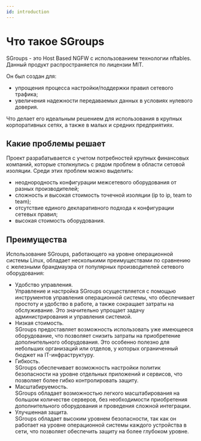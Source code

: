 ```yaml
---
id: introduction
---
```


# Что такое SGroups

SGroups - это Host Based NGFW с использованием технологии nftables.
Данный продукт распространяется по лицензии MIT.

Он был создан для:

- упрощения процесса настройки/поддержки правил сетевого трафика;
- увеличения надежности передаваемых данных в условиях нулевого доверия.

Что делает его идеальным решением для использования в крупных корпоративных сетях, а также в малых и средних предприятиях.

## Какие проблемы решает

<div className="paragraph">
  Проект разрабатывается с учетом потребностей крупных финансовых компаний, которые столкнулись с рядом проблем в
  области сетовой изоляции. Среди этих проблем можно выделить:
</div>

- неоднородность конфигурации межсетевого оборудования от разных производителей;
- сложность и высокая стоимость точечной изоляции (ip to ip, team to team);
- отсутствие единого декларативного подхода к конфигурации сетевых правил;
- высокая стоимость оборудования.

## Преимущества

<div className="paragraph">
  Использование SGroups, работающего на уровне операционной системы Linux, обладает несколькими преимуществами по
  сравнению с железными брандмауэра от популярных производителей сетевого оборудования:
</div>

<ul>
  <li>
    <div className="bold">Удобство управления.</div>
    <div className="text-justify">
      Управление и настройка SGroups осуществляется с помощью инструментов управления операционной системы, что
      обеспечивает простоту и удобство в работе, а также сокращает затраты на обслуживание. Это значительно упрощает
      задачу администрирования и управления системой.
    </div>
  </li>
  <li>
    <div className="bold">Низкая стоимость.</div>
    <div className="text-justify">
      SGroups предоставляет возможность использовать уже имеющееся оборудование, что позволяет снизить затраты на
      приобретение дополнительного оборудования. Это особенно полезно для небольших организаций или отделов, у которых
      ограниченный бюджет на IT-инфраструктуру.
    </div>
  </li>
  <li>
    <div className="bold">Гибкость.</div>
    <div className="text-justify">
      SGroups обеспечивает возможность настройки политик безопасности на уровне отдельных приложений и сервисов, что
      позволяет более гибко контролировать защиту.
    </div>
  </li>
  <li>
    <div className="bold">Масштабируемость.</div>
    <div className="text-justify">
      SGroups обладает возможностью легкого масштабирования на большом количестве серверов, без необходимости
      приобретения дополнительного оборудования и проведения сложной интеграции.
    </div>
  </li>
  <li>
    <div className="bold">Улучшенная защита.</div>
    <div className="text-justify">
      SGroups обладает высоким уровнем безопасности, так как он работает на уровне операционной системы каждого
      устройства в сети, что позволяет обеспечить защиту на более глубоком уровне.
    </div>
  </li>
</ul>
